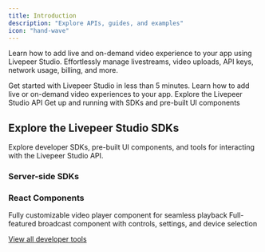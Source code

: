 ```yaml
---
title: Introduction
description: "Explore APIs, guides, and examples"
icon: "hand-wave"
---
```


Learn how to add live and on-demand video experience to your app using Livepeer
Studio. Effortlessly manage livestreams, video uploads, API keys, network usage,
billing, and more.

<CardGroup cols={2}>
  <Card title="Quickstart" href="/developers/quick-start" icon="bolt-lightning">
    Get started with Livepeer Studio in less than 5 minutes.
  </Card>
  <Card title="Guides" href="/developers/guides/overview" icon="book">
    Learn how to add live or on-demand video experiences to your app.
  </Card>
  <Card
    title="API References"
    href="/api-reference/overview/introduction"
    icon="code"
  >
    Explore the Livepeer Studio API
  </Card>
  <Card title="SDKs" href="/sdks/introduction" icon="code">
    Get up and running with SDKs and pre-built UI components
  </Card>
</CardGroup>

## Explore the Livepeer Studio SDKs

Explore developer SDKs, pre-built UI components, and tools for interacting with
the Livepeer Studio API.

### Server-side SDKs

<CardGroup cols={2}>
  <Card title="Typescript" icon="js" color="#EFD81A" href="/sdks/javascript" />
  <Card title="Go" icon="golang" color="#1EAED8" href="/sdks/go" />
  <Card title="Python" icon="python" color="#F4DC5E" href="/sdks/python" />
</CardGroup>

### React Components

<CardGroup cols={2}>
  <Card
    title="Player Component"
    icon="react"
    color="#5ED2F3"
    href="/sdks/react/Player"
  >
    Fully customizable video player component for seamless playback
  </Card>
  <Card
    title="Broadcast Component"
    icon="react"
    color="#5ED2F3"
    href="/sdks/react/broadcast"
  >
    Full-featured broadcast component with controls, settings, and device
    selection
  </Card>

</CardGroup>

[View all developer tools](/sdks/introduction)
